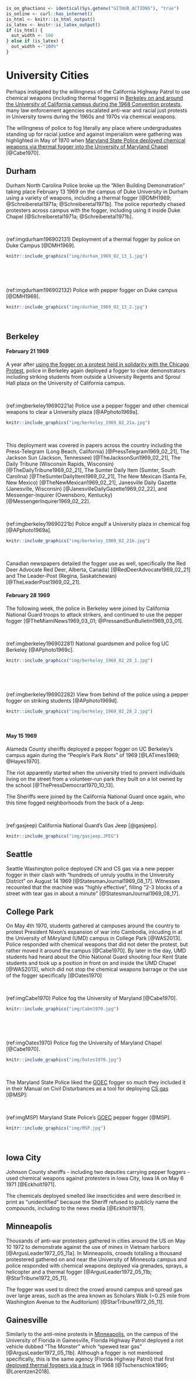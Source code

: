 
```r
is_on_ghactions <- identical(Sys.getenv("GITHUB_ACTIONS"), "true")
is_online <- curl::has_internet()
is_html <- knitr::is_html_output()
is_latex <- knitr::is_latex_output()
if (is_html) {
  out_width <- 500
} else if (is_latex) {
  out_width <-"100%"
}

```

# University Cities {-}

Perhaps instigated by the willingness of the California Highway Patrol to use chemical weapons (including thermal foggers) in [Berkeley on and around the University of California campus during the 1968 Convention protests](#BerkeleyCA1968_08_31), many law enforcement agencies escalated anti-war and racial just protests in University towns during the 1960s and 1970s via chemical weapons.

The willingness of police to fog literally any place where undergraduates standing up for racial justice and against imperialism were gathering was highlighted in May of 1970 when [Maryland State Police deployed chemical weapons via thermal fogger into the University of Maryland Chapel](#CollegeParkMD1970_05_04) [@Cabe1970].


## Durham {-}

Durham North Carolina Police broke up the "Allen Building Demonstration" taking place February 13 1969 on the campus of Duke University in Durham using a variety of weapons, including a thermal fogger [@DMH1969; @Schreiberetal1971a; @Schreiberetal1971b].
The police reportedly chased protesters across campus with the fogger, including using it inside Duke Chapel [@Schreiberetal1971a; @Schreiberetal1971b].

<br>

(ref:imgdurham196902131) Deployment of a thermal fogger by police on Duke Campus [@DMH1969].

```r
knitr::include_graphics("img/durham_1969_02_13_1.jpg")
```
 
<br>

<br>

(ref:imgdurham196902132) Police with pepper fogger on Duke campus [@DMH1969].  

```r
   
knitr::include_graphics("img/durham_1969_02_13_2.jpg")
```
 
<br>



## Berkeley {-}

#### February 21 1969 {- #BerkeleyCA1969_02_21}

A year after [using the fogger on a protest held in solidarity with the Chicago Protest](#ChicagoIL1968_08_26), police in Berkeley again deployed a fogger to clear demonstrators including striking students from outside a University Regents and Sproul Hall plaza on the University of California campus. 

<br>

(ref:imgberkeley19690221a) Police use a pepper fogger and other chemical weapons to clear a University plaza [@APphoto1969a].

```r
knitr::include_graphics("img/berkeley_1969_02_21a.jpg") 
```
 
<br>

This deployment was covered in papers across the country including the Press-Telegram (Long Beach, California) [@PressTelegram1969_02_21], The Jackson Sun (Jackson, Tennessee) [@TheJacksonSun1969_02_21], The Daily Tribune (Wisconsin Rapids, Wisconsin) [@TheDailyTribune1969_02_21], The Sumter Daily Item (Sumter, South Carolina) [@TheSumterDailyItem1969_02_21], The New Mexican (Santa Fe, New Mexico) [@TheNewMexican1969_02_21], Janesville Daily Gazette (Janesville, Wisconsin) [@JanesvilleDailyGazette1969_02_22], and Messenger-Inquirer (Owensboro, Kentucky) [@MessengerInquirer1969_02_22].

<br>

(ref:imgberkeley19690221b) Police engulf a University plaza in chemical fog [@APphoto1969a].
 
```r
knitr::include_graphics("img/berkeley_1969_02_21b.jpg") 
```
 
<br>

Canadian newspapers detailed the fogger use as well, specifically the Red Deer Advocate Red Deer, Alberta, Canada) [@RedDeerAdvocate1969_02_21] and The Leader-Post (Regina, Saskatchewan) [@TheLeaderPost1969_02_21].

#### February 28 1969 {-}

The following week, the police in Berkeley were joined by California National Guard troops to attack strikers, and continued to use the pepper fogger [@TheMiamiNews1969_03_01; @PressandSunBulletin1969_03_01]. 

<br>

(ref:imgberkeley196902281) National guardsmen and police fog UC Berkeley [@APphoto1969c].

```r
knitr::include_graphics("img/berkeley_1969_02_28_1.jpg") 
```
 
<br>


<br>

(ref:imgberkeley196902282) View from behind of the police using a pepper fogger on striking students [@APphoto1969d].

```r
knitr::include_graphics("img/berkeley_1969_02_28_2.jpg") 
```
 
<br>




#### May 15 1969 {-}

Alameda County sheriffs deployed a pepper fogger on UC Berkeley's campus again during the "People's Park Riots" of 1969 [@LATimes1969; @Hayes1970].

The riot apparently started when the university tried to prevent individuals living on the street from a volunteer-run park they built on a lot owned by the school [@ThePressDemocrat1970_10_13].


The Sheriffs were joined by the California National Guard once again, who this time fogged neighborhoods from the back of a Jeep:

<br>

(ref:gasjeep) California National Guard's Gas Jeep [@gasjeep].

```r
knitr::include_graphics("img/gasjeep.JPEG") 
```

## Seattle {-}

Seattle Washington police deployed CN and CS gas via a new pepper fogger in their clash with "hundreds of unruly youths in the University District" on August 14 1969 [@StatesmanJournal1969_08_17].
Witnesses recounted that the machine was "highly effective", filling "2-3 blocks of a street with tear gas in about a minute" [@StatesmanJournal1969_08_17].



## College Park {- #CollegeParkMD1970_05_04}

On May 4th 1970, students gathered at campuses around the country to protest President Nixon's expansion of war into Cambodia, inlcuding in at the University of MAryland (UMD) campus in College Park [@WAS2013].
Police responded with chemical weapons that did not deter the protest, but rather moved it around the campus [@Cabe1970].
By later in the day, UMD students had heard about the Ohio National Guard shooting four Kent State students and took up a position in front on and inside the UMD Chapel [@WAS2013], which did not stop the chemical weapons barrage or the use of the fogger specifically [@Oates1970]


<br>

(ref:imgCabe1970) Police fog the University of Maryland [@Cabe1970].

```r
knitr::include_graphics("img/Cabe1970.jpg") 
```
 
<br>

<br>

(ref:imgOates1970) Police fog the University of Maryland Chapel [@Cabe1970].

```r
knitr::include_graphics("img/Oates1970.jpg") 
```
 
<br>

The Maryland State Police liked the [GOEC](#GOEC) fogger so much they included it in their Manual on Civil Disturbances as a tool for deploying [CS gas](https://en.wikipedia.org/wiki/CS_gas) [@MSP]:


<br>

(ref:imgMSP) Maryland State Police's [GOEC](#GOEC) pepper fogger [@MSP].

```r
knitr::include_graphics("img/MSP.jpg") 
```
 
<br>

## Iowa City {- #IowaCity}

Johnson County sheriffs - including two deputies carrying pepper foggers - used chemical weapons against protesters in Iowa City, Iowa IA on May 6 1971  [@Eckholt1971].

The chemicals deployed smelled like insecticides and were described in print as "unidentified" because the Sheriff refused to publicly name the compounds, including to the news media [@Eckholt1971].



## Minneapolis {- #Minneapolis1972_05_10}

Thousands of anti-war protesters gathered in cities around the US on May 10 1972 to demonstrate against the use of mines in Vietnam harbors [@ArgusLeader1972_05_11a].
In Minneapolis, crowds totalling a thousand protestered gathered on and near the University of Minnesota campus and police responded with chemical weapons deployed via grenades, sprays, a helicopter and a thermal fogger [@ArgusLeader1972_05_11b; @StarTribune1972_05_11].

The fogger was used to direct the crowd around campus and spread gas over large areas, such as the area known as Scholars Walk (~0.25 mile from Washington Avenue to the Auditorium) [@StarTribune1972_05_11].


## Gainesville  {-}

Similarly to the anti-mine protests in [Minneapolis](#Minneapolis1972_05_10), on the campus of the University of Florida in Gainesville, Florida Highway Patrol deployed a riot vehicle dubbed "The Monster" which "spewed tear gas" [@ArgusLeader1972_05_11b].
Although a fogger is not mentioned specifically, this is the same agency (Florida Highway Patrol) that first [deployed thermal foggers via a truck](Liberty City #MiamiFL1968_08_08) in 1968 [@Tschenschlok1995; @Lorentzen2018]. 

